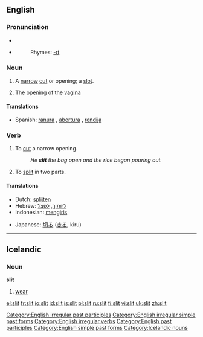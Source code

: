 ==English==

===Pronunciation===
*{{IPA|/'slɪt/}}
*{{audio|en-us-slit.ogg|Audio (US)}}
*:Rhymes: [[Rhymes:English:-ɪt|-ɪt]]

===Noun===
{{en-noun}}

# A [[narrow]] [[cut]] or opening; a [[slot]].
# {{context|vulgar|slang}} The [[opening]] of the [[vagina]]

====Translations====
*Spanish: [[ranura]] {{f}}, [[abertura]] {{f}}, [[rendija]] {{f}}

===Verb===
{{en-verb|slits|slitting|slit|'''[[slit]]''' or '''[[slitten]]'''}}

# To [[cut]] a narrow opening.
#:''He '''slit''' the bag open and the rice began pouring out.''
# To [[split]] in two parts.

====Translations====
{{trans-top|to split into two parts}}
*Dutch: [[splijten]]
*Hebrew: [[לחתוך]], [[לפצל]]
*Indonesian: [[iris|mengiris]]
{{trans-mid}}
*Japanese: [[切る]] ([[きる]], kiru)
{{trans-bottom}}

[[Category:English irregular past participles]]
[[Category:English irregular simple past forms]]
[[Category:English irregular verbs]]
[[Category:English past participles]]
[[Category:English simple past forms]]

----

==Icelandic==

===Noun===
'''slit'''

# [[wear]]

[[Category:Icelandic nouns]]

[[el:slit]]
[[fr:slit]]
[[io:slit]]
[[id:slit]]
[[is:slit]]
[[pl:slit]]
[[ru:slit]]
[[fi:slit]]
[[vi:slit]]
[[uk:slit]]
[[zh:slit]]